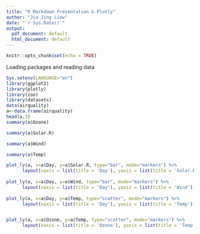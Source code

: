 ---
title: "R Markdown Presentation & Plotly"
author: "Jia Jing Liew"
date: "`r Sys.Date()`"
output:
  pdf_document: default
  html_document: default
---

```{r setup, include=FALSE}
knitr::opts_chunk$set(echo = TRUE)
```
Loading packages and reading data
```{r}
Sys.setenv(LANGUAGE="en")
library(ggplot2)
library(plotly)
library(zoo)
library(datasets)
data(airquality)
a<-data.frame(airquality)
head(a,3)
summary(a$Ozone)

summary(a$Solar.R)

summary(a$Wind)

summary(a$Temp)
```

```{r}

plot_ly(a, x=a$Day, y=a$Solar.R, type="bar", mode="markers") %>%
      layout(xaxis = list(title = 'Day'), yaxis = list(title = 'Solar.R'))
             
plot_ly(a, x=a$Day, y=a$Wind, type="bar", mode="markers") %>%
      layout(xaxis = list(title = 'Day'), yaxis = list(title = 'Wind'))             
             
plot_ly(a, x=a$Day, y=a$Temp, type="scatter", mode="markers") %>%
      layout(xaxis = list(title = 'Day'), yaxis = list(title = 'Temp'))


plot_ly(a, x=a$Ozone, y=a$Temp, type="scatter", mode="markers") %>%
      layout(xaxis = list(title = 'Ozone'), yaxis = list(title = 'Temp'))

```





